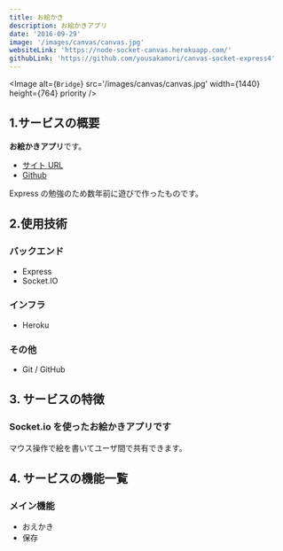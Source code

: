 ```yaml
---
title: お絵かき
description: お絵かきアプリ
date: '2016-09-29'
image: '/images/canvas/canvas.jpg'
websiteLink: 'https://node-socket-canvas.herokuapp.com/'
githubLink: 'https://github.com/yousakamori/canvas-socket-express4'
---
```


<Image alt={`Bridge`} src='/images/canvas/canvas.jpg' width={1440} height={764} priority />

## 1.サービスの概要

**お絵かきアプリ**です。

- [サイト URL](https://node-socket-canvas.herokuapp.com/)
- [Github](https://github.com/yousakamori/canvas-socket-express4)

Express の勉強のため数年前に遊びで作ったものです。

## 2.使用技術

### バックエンド

- Express
- Socket.IO

### インフラ

- Heroku

### その他

- Git / GitHub

## 3. サービスの特徴

### Socket.io を使ったお絵かきアプリです

マウス操作で絵を書いてユーザ間で共有できます。

## 4. サービスの機能一覧

### メイン機能

- おえかき
- 保存
